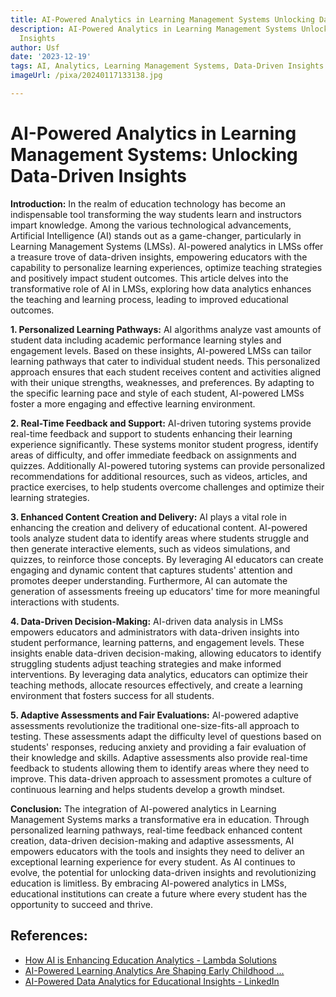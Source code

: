 ```yaml
---
title: AI-Powered Analytics in Learning Management Systems Unlocking Data-Driven Insights
description: AI-Powered Analytics in Learning Management Systems Unlocking Data-Driven
  Insights
author: Usf
date: '2023-12-19'
tags: AI, Analytics, Learning Management Systems, Data-Driven Insights
imageUrl: /pixa/20240117133138.jpg

---
```

# AI-Powered Analytics in Learning Management Systems: Unlocking  Data-Driven  Insights

**Introduction:**
In the realm of education technology has become an indispensable tool transforming the way students learn and instructors impart knowledge. Among the various technological advancements, Artificial Intelligence (AI) stands out as a game-changer,  particularly  in Learning Management  Systems  (LMSs). AI-powered  analytics in LMSs offer a treasure trove of data-driven insights, empowering educators with the capability  to personalize learning experiences, optimize teaching strategies and positively impact student outcomes. This article delves into the transformative role of AI  in  LMSs, exploring how data  analytics enhances the teaching and learning process, leading to improved educational outcomes.

**1. Personalized  Learning Pathways:**
AI algorithms analyze vast amounts of student data including academic  performance learning styles and  engagement levels. Based on these insights, AI-powered LMSs can tailor learning pathways that  cater to individual student needs. This personalized approach ensures  that each student receives content and activities aligned with their unique strengths, weaknesses, and preferences. By adapting to  the specific learning pace and style of each student, AI-powered LMSs foster a more  engaging and effective learning  environment.

**2. Real-Time Feedback and Support:**
AI-driven tutoring systems provide real-time feedback and support to students enhancing their learning experience significantly. These systems monitor student progress, identify  areas of difficulty,  and offer immediate  feedback on  assignments  and quizzes. Additionally AI-powered tutoring systems can provide personalized recommendations for additional  resources, such as videos, articles, and practice exercises, to help students overcome challenges and  optimize their learning strategies.

**3. Enhanced  Content Creation and Delivery:**
AI plays a vital role in enhancing  the creation and delivery of educational content. AI-powered tools analyze student data to identify areas where students struggle and then generate interactive elements, such as videos simulations,  and quizzes, to reinforce  those concepts. By leveraging AI educators  can create engaging and dynamic content that captures students' attention and promotes deeper understanding. Furthermore, AI can automate the generation  of assessments freeing up educators'  time for more meaningful interactions  with students.

**4. Data-Driven Decision-Making:**
AI-driven data analysis in LMSs empowers educators and administrators with data-driven insights into student performance,  learning patterns, and engagement levels.  These insights  enable data-driven decision-making, allowing  educators to identify struggling students adjust teaching strategies  and make informed interventions. By leveraging data analytics, educators can optimize their teaching methods, allocate resources effectively, and create a learning environment that fosters success for all  students.

**5. Adaptive Assessments and Fair Evaluations:**
AI-powered adaptive  assessments revolutionize the traditional one-size-fits-all approach to testing. These assessments adapt the difficulty level of questions based on students' responses, reducing anxiety and providing a fair evaluation of  their knowledge and skills. Adaptive assessments also provide real-time feedback  to students allowing them to identify areas where  they need to improve. This data-driven approach to assessment promotes a  culture of continuous learning and helps students develop a growth mindset.

**Conclusion:**
The integration of AI-powered analytics in Learning Management Systems marks a transformative era in education. Through  personalized learning pathways, real-time feedback  enhanced content creation, data-driven decision-making and adaptive assessments, AI empowers educators with the tools and  insights they need to deliver an exceptional learning experience for every student. As AI  continues to evolve, the  potential for unlocking  data-driven insights and revolutionizing education is limitless.  By embracing AI-powered analytics in LMSs, educational institutions can  create a future where every student has the  opportunity to succeed and thrive.

## References:
- [How AI is Enhancing Education Analytics - Lambda Solutions](https://www.lambdasolutions.net/blog/how-ai-is-enhancing-education-analytics)
- [AI-Powered Learning Analytics Are Shaping Early Childhood ...](https://ceinternational1892.org/article/how-ai-powered-learning-analytics-are-shaping-early-childhood-education-and-instruction/)
- [AI-Powered Data Analytics for Educational Insights - LinkedIn](https://www.linkedin.com/pulse/unveiling-pedagogical-potential-ai-powered-data-luis-palma-pires-tgkcf?trk=article-ssr-frontend-pulse_more-articles_related-content-card)
